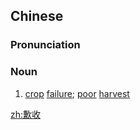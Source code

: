==Chinese==
{{zh-forms}}

===Pronunciation===
{{zh-pron
|m=qiànshōu
|c=hip3 sau1
|mn=qz,xm,zz:khiàm-siu
|cat=n
}}

===Noun===
{{zh-noun}}

# [[crop]] [[failure]]; [[poor]] [[harvest]]

[[zh:歉收]]